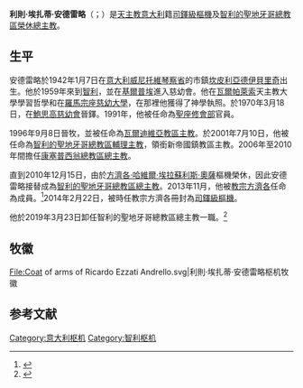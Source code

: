 {{Infobox Christian leader
| type             = Cardinal 
| honorific-prefix = 
| name             = 利則·埃扎蒂·安德雷略<br />Ricardo Ezzati Andrello
| honorific-suffix = [[鮑思高慈幼會|鮑思高慈幼會]]
| title            = [[天主教智利的聖地牙哥總教區|天主教智利的聖地牙哥總教區榮休總主教]]
| image            = Procesión de la Virgen del Carmen 2017 - Ricardo Ezzati 01.jpg
| image_size       = 
| caption          = 
| archdiocese      = [[天主教智利的聖地牙哥總教區|智利的聖地牙哥總教區]]
| province         = 
| see              = 
| term_start       = 2010年12月15日
| term_end         = 
| predecessor      = [[方濟各·哈維爾·埃拉蘇利斯·奧薩|方濟各·哈維爾·埃拉蘇利斯·奧薩]]樞機
| opposed          = 
| successor        = 
| other_post       = Cardinal-Priest of Santissimo Redentore a Valmelaina
| ordination       = 1970年3月18日
| consecration     = 1996年9月8日
| cardinal         = 2014年2月22日
| created_cardinal_by = [[教宗方濟各|教宗方濟各]]
| rank             = [[樞機|司鐸級樞機]]
<!---------- Personal details ---------->
| birth_name       = 
| birth_date       = {{Birth date and age|1942|01|07}} 
| birth_place      = [[意大利|意大利]][[維琴察省|維琴察省]][[坎皮利亞德伊貝里奇|坎皮利亞德伊貝里奇]]
| death_date       = <!-- {{Death date and age|YYYY|MM|DD|YYYY|MM|DD}} (death date then birth date) -->
| death_place      = 
| buried           = 
| nationality      = [[意大利|意大利]] 
| religion         = [[天主教|天主教]]
| residence        = 
| occupation       = 
| profession       = 
| previous_post    = {{unbulleted list|[[天主教瓦爾迪維亞教區|瓦爾迪維亞教區主教]]（1996年－2001年）|[[天主教智利的聖地牙哥總教區|智利的聖地牙哥總教區輔理主教]]（2001年－2006年）|領銜新帝國鎮教區主教（2001年－2006年）|[[天主教康塞普西翁總教區|康塞普西翁總教區總主教]]（2006年－2010年）}}
| alma_mater       = 
| motto            = 
| signature        = 
| signature_alt    = 
| coat_of_arms     = Coat of arms of Ricardo Ezzati Andrello.svg
}}
'''利則·埃扎蒂·安德雷略'''（{{lang-it|Ricardo Ezzati Andrello}}；{{bd|1942年|1月7日|catIdx=Ricardo Ezzati Andrello}}）是[[天主教|天主教]][[意大利|意大利]]籍[[樞機|司鐸級樞機]]及[[天主教智利的聖地牙哥總教區|智利的聖地牙哥總教區榮休總主教]]。

==生平==
安德雷略於1942年1月7日在[[意大利|意大利]][[威尼托|威尼托]][[維琴察省|維琴察省]]的市鎮[[坎皮利亞德伊貝里奇|坎皮利亞德伊貝里奇]]出生。他於1959年來到[[智利|智利]]，並在[[基爾普埃|基爾普埃]]進入慈幼會。他在[[瓦爾帕萊索|瓦爾帕萊索]]天主教大學學習哲學和在[[羅馬|羅馬]][[宗座慈幼大學|宗座慈幼大學]]，在那裡他獲得了神學執照。於1970年3月18日，在[[鮑思高慈幼會|鮑思高慈幼會]]晉鐸。1991年，他被任命為[[聖座|聖座]][[修會部|修會部]]官員。

1996年9月8日晉牧，並被任命為[[天主教瓦爾迪維亞教區|瓦爾迪維亞教區主教]]。於2001年7月10日，他被任命為[[天主教智利的聖地牙哥總教區|智利的聖地牙哥總教區輔理主教]]，領銜新帝國鎮教區主教。2006年至2010年間擔任[[天主教康塞普西翁總教區|康塞普西翁總教區總主教]]。

直到2010年12月15日，由於[[方濟各·哈維爾·埃拉蘇利斯·奧薩|方濟各·哈維爾·埃拉蘇利斯·奧薩]]樞機榮休，因此安德雷略接替成為[[天主教智利的聖地牙哥總教區|智利的聖地牙哥總教區總主教]]。2013年11月，他被[[教宗方濟各|教宗方濟各]]任命為{{link-en|教育部 (聖座)|Congregation for Catholic Education|聖座教育部}}成員。<ref>{{cite press release |title=RINUNCE E NOMINE, 30.11.2013 |url=https://press.vatican.va/content/salastampa/it/bollettino/pubblico/2013/11/30/0795/01791.html |publisher=Sala Stampa della Santa Sede |accessdate=2019-07-26 |archiveurl=https://web.archive.org/web/20190726161023/https://press.vatican.va/content/salastampa/it/bollettino/pubblico/2013/11/30/0795/01791.html |archivedate=2019-07-26 |language=it |date=2013-11-30 |dead-url=no }}</ref>2014年2月22日，被時任教宗方濟各冊封為[[樞機|司鐸級樞機]]。

他於2019年3月23日卸任智利的聖地牙哥總教區總主教一職。<ref>{{cite web |title=Resignations and Appointments, 23.03.2019 |url=https://press.vatican.va/content/salastampa/en/bollettino/pubblico/2019/03/23/190323b.html |publisher=Holy See Press Office |accessdate=2019-04-30 |archiveurl=https://web.archive.org/web/20190430143015/https://press.vatican.va/content/salastampa/en/bollettino/pubblico/2019/03/23/190323b.html |archivedate=2019-04-30 |language=en |date=2019-03-23 |dead-url=no }}</ref>

== 牧徽 ==
<gallery>
File:Coat of arms of Ricardo Ezzati Andrello.svg|利則·埃扎蒂·安德雷略枢机牧徽
</gallery>

== 参考文献 ==
{{reflist}}

{{樞機團}}
[[Category:意大利枢机|Category:意大利枢机]]
[[Category:智利枢机|Category:智利枢机]]